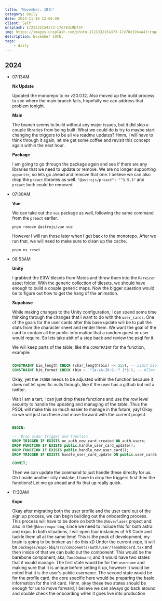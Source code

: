 ```yaml
---
title: 'November: 10th'
category: Daily
date: 2024-11-10 12:00:00
client: Self
unsplash: 1721332154373-17e78d19b4a4
img: https://images.unsplash.com/photo-1721332154373-17e78d19b4a4?crop=entropy&cs=srgb&fm=jpg&ixid=MnwzNjM5Nzd8MHwxfHJhbmRvbXx8fHx8fHx8fDE2ODE3NDg2ODY&ixlib=rb-4.0.3&q=85
description: November 10th.
tags:
    - daily
---
```



## 2024

-   07:13AM

    **Nx Update**

    Updated the monorepo to nx v20.0.12.
    Also moved up the build process to see where the main branch fails, hopefully we can address that problem tonight.

    **Main**

    The branch seems to build without any major issues, but it did skip a couple libraries from being built.
    What we could do is try to maybe start changing the triggers to be all via readme updates?
    Hmm, I will have to think through it again, let me get some coffee and revisit this concept again within the next hour.

    **Package**

    I am going to go through the package again and see if there are any libraries that we need to update or remove.
    We are no longer supporting `appwrite`, so lets go ahead and remove that one.
    I believe we can also drop the `preact` libraries as well.
    `"@astrojs/preact": "^3.5.3"` and `preact` both could be removed.

-   07:30AM

    **Vue**

    We can take out the `vue` package as well, following the same command from the `preact` earlier.
    ```shell
    pnpm remove @astrojs/vue vue
    ```

    However I will run those later when I get back to the monorepo.
    After we run that, we will need to make sure to clean up the cache.
    
    ```shell
    pnpm nx reset
    ```

-   08:53AM

    **Unity**

    I grabbed the ERW tilesets from Matos and threw them into the `Rareicon` asset folder.
    With the generic collection of tilesets, we should have enough to build a couple generic maps.
    Now the bigger question would be to figure out how to get the hang of the animation.

    **Supabase**

    While making changes to the Unity configuration, I can spend some time thinking through the changes that I want to do with the `user_cards`.
    One of the goals for the user cards after this base update will be to pull the stats from the character sheet and render them.
    We want the goal of the card to contain all the public information that a random guest or user would require.
    So lets take abit of a step back and review the psql for it.

    We will keep parts of the table, like the `CONSTRAINT` for the function, example:

    ```sql

    CONSTRAINT bio_length CHECK (char_length(bio) <= 255), -- Limit bio length to 255 characters
    CONSTRAINT bio_format CHECK (bio ~ '^[a-zA-Z0-9.!? ]*$'), -- Allow alphanumeric characters, spaces, and basic punctuation

    ```

    Okay, yet the `JSONB` needs to be adjusted within the function because it does not let specific nulls through, like if the user has a github but not a twitter.
    
    Wait I am a tart, I can just drop these functions and use the row level security to handle the updating and managing of the table.
    Thus the PSQL will make this so much easier to manage in the future, yay!
    Okay so we will just run these and move forward with the current project.
    
    ```sql

    BEGIN;

    --  Drop older trigger and function
    DROP TRIGGER IF EXISTS on_auth_new_card_created ON auth.users;
    DROP FUNCTION IF EXISTS public.handle_user_card_update();
    DROP FUNCTION IF EXISTS public.handle_new_user_card();
    DROP TRIGGER IF EXISTS handle_user_card_update ON public.user_cards;

    COMMIT;

    ```

    Then we can update the command to just handle these directly for us.
    Oh I made another silly mistake, I have to drop the triggers first then the functions!
    Let me go ahead and fix that up really quick.

-   11:30AM

    **Expo**

    Okay after migrating both the user profile and the user card out of the sign up process, we can begin building out the onboarding process.
    This process will have to be done on both the `@kbve/laser` project and also in the `@kbve/expo-bbq`, since we need to include this for both astro and expo.
    In both situations, I will open four instances of VS Code and tackle them all at the same time!
    This is the peak of development, my brain is going to be broken as I do this xD
    Under the current expo, it will be `packages/expo-bbq/src/components/auth/user/TamaOnboard.tsx` and then inside of that we can build out the component!
    This would be the barebone component, aka, `TamaOnboard`, and it would have two states that it would manage.
    The first state would be for the `username` and making sure that it is unique before setting it up, however it would be noted that it is the user's public username.
    The second state would be for the profile card, the core specific here would be preparing the basic information for the init card.
    Hmm, okay these two states should be enough for us to move forward, I believe we can always go back around and double check the onboarding when it goes live into production.